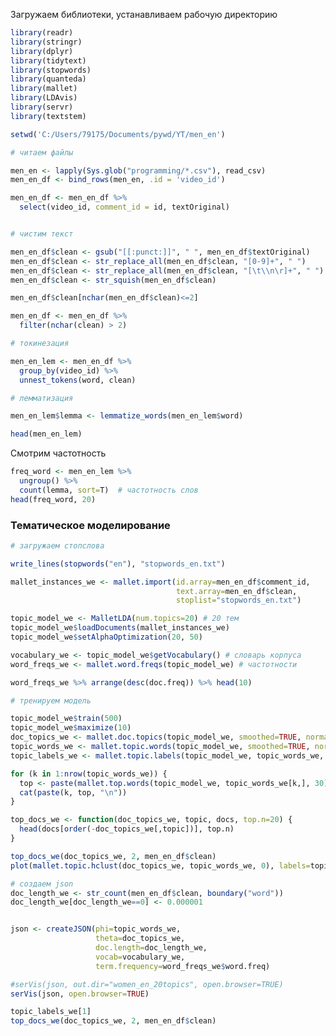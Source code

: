 Загружаем библиотеки, устанавливаем рабочую директорию

```{r}
library(readr)
library(stringr)
library(dplyr)
library(tidytext)
library(stopwords)
library(quanteda)
library(mallet)
library(LDAvis)
library(servr)
library(textstem)

setwd('C:/Users/79175/Documents/pywd/YT/men_en')
```



```{r}

# читаем файлы

men_en <- lapply(Sys.glob("programming/*.csv"), read_csv)
men_en_df <- bind_rows(men_en, .id = 'video_id')

men_en_df <- men_en_df %>% 
  select(video_id, comment_id = id, textOriginal)


# чистим текст

men_en_df$clean <- gsub("[[:punct:]]", " ", men_en_df$textOriginal)
men_en_df$clean <- str_replace_all(men_en_df$clean, "[0-9]+", " ")
men_en_df$clean <- str_replace_all(men_en_df$clean, "[\t\\n\r]+", " ")
men_en_df$clean <- str_squish(men_en_df$clean)

men_en_df$clean[nchar(men_en_df$clean)<=2]

men_en_df <- men_en_df %>% 
  filter(nchar(clean) > 2)
```


```{r}

# токинезация

men_en_lem <- men_en_df %>% 
  group_by(video_id) %>% 
  unnest_tokens(word, clean)

# лемматизация

men_en_lem$lemma <- lemmatize_words(men_en_lem$word) 

head(men_en_lem)
```


Cмотрим частотность

```{r}
freq_word <- men_en_lem %>% 
  ungroup() %>% 
  count(lemma, sort=T)  # частотность слов
head(freq_word, 20)
```



### Тематическое моделирование


```{r}

# загружаем стопслова

write_lines(stopwords("en"), "stopwords_en.txt")

mallet_instances_we <- mallet.import(id.array=men_en_df$comment_id,
                                     text.array=men_en_df$clean,
                                     stoplist="stopwords_en.txt")

topic_model_we <- MalletLDA(num.topics=20) # 20 тем
topic_model_we$loadDocuments(mallet_instances_we) 
topic_model_we$setAlphaOptimization(20, 50) 

vocabulary_we <- topic_model_we$getVocabulary() # словарь корпуса
word_freqs_we <- mallet.word.freqs(topic_model_we) # частотности

word_freqs_we %>% arrange(desc(doc.freq)) %>% head(10)
```


```{r}
# тренируем модель 

topic_model_we$train(500)
topic_model_we$maximize(10)
doc_topics_we <- mallet.doc.topics(topic_model_we, smoothed=TRUE, normalized=TRUE)
topic_words_we <- mallet.topic.words(topic_model_we, smoothed=TRUE, normalized=TRUE)
topic_labels_we <- mallet.topic.labels(topic_model_we, topic_words_we, 5)

for (k in 1:nrow(topic_words_we)) {
  top <- paste(mallet.top.words(topic_model_we, topic_words_we[k,], 30)$words,collapse=" ")
  cat(paste(k, top, "\n"))
}

top_docs_we <- function(doc_topics_we, topic, docs, top.n=20) {
  head(docs[order(-doc_topics_we[,topic])], top.n)
}

top_docs_we(doc_topics_we, 2, men_en_df$clean)
plot(mallet.topic.hclust(doc_topics_we, topic_words_we, 0), labels=topic_labels_we)
```



```{r}
# создаем json
doc_length_we <- str_count(men_en_df$clean, boundary("word"))
doc_length_we[doc_length_we==0] <- 0.000001


json <- createJSON(phi=topic_words_we, 
                   theta=doc_topics_we, 
                   doc.length=doc_length_we, 
                   vocab=vocabulary_we, 
                   term.frequency=word_freqs_we$word.freq)

#serVis(json, out.dir="women_en_20topics", open.browser=TRUE)
serVis(json, open.browser=TRUE)

topic_labels_we[1]
top_docs_we(doc_topics_we, 2, men_en_df$clean)

```